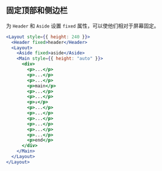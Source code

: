 ## 固定顶部和侧边栏

为 `Header` 和 `Aside` 设置 `fixed` 属性，可以使他们相对于屏幕固定。

```jsx live=true className=s-layout-example
<Layout style={{ height: 240 }}>
  <Header fixed>header</Header>
  <Layout>
    <Aside fixed>aside</Aside>
    <Main style={{ height: "auto" }}>
      <div>
        <p>...</p>
        <p>...</p>
        <p>...</p>
        <p>main</p>
        <p>...</p>
        <p>...</p>
        <p>↓</p>
        <p>...</p>
        <p>...</p>
        <p>...</p>
        <p>...</p>
        <p>...</p>
        <p>...</p>
        <p>end</p>
      </div>
    </Main>
  </Layout>
</Layout>
```
